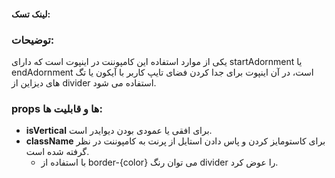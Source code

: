 
<Meta title="COMPONENTS/Atoms/Divider/Docs" />

#### لینک تسک: 

### توضیحات:

یکی از موارد استفاده این کامپوننت در اینپوت است که دارای startAdornment یا endAdornment است، در آن اینپوت برای جدا کردن فضای تایپ کاربر با آیکون یا تگ های دیزاین از divider استفاده می شود.

### props ها و قابلیت ها:

- **isVertical** برای افقی یا عمودی بودن دیوایدر است.
- **className** برای کاستومایز کردن و پاس دادن استایل از پرنت به کامپوننت در نظر گرفته شده است.
  - با استفاده از border-{color} می توان رنگ divider را عوض کرد.
